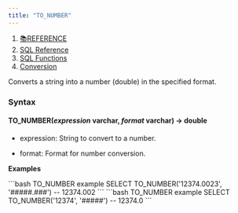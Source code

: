 ```yaml
---
title: "TO_NUMBER"
---
```


1. [📚REFERENCE](/reference)
2. [SQL Reference](/reference/sql-reference)
3. [SQL Functions](/reference/sql-reference/all-functions)
4. [Conversion](/reference/sql-reference/all-functions/conversion)

Converts a string into a number (double) in the specified format.

### Syntax

#### TO\_NUMBER(*expression* varchar, *format* varchar) → double

* expression: String to convert to a number.

* format: Format for number conversion.

**Examples**

<CodeGroup>
  ```bash TO_NUMBER example
  SELECT TO_NUMBER('12374.0023', '#####.###')
  -- 12374.002
  ```
</CodeGroup>

<CodeGroup>
  ```bash TO_NUMBER example
  SELECT TO_NUMBER('12374', '#####')
  -- 12374.0
  ```
</CodeGroup>
